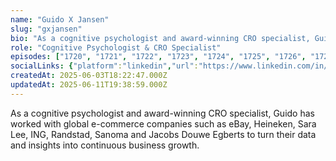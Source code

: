 ```yaml
---
name: "Guido X Jansen"
slug: "gxjansen"
bio: "As a cognitive psychologist and award-winning CRO specialist, Guido has worked with global e-commerce companies such as eBay, Heineken, Sara Lee, ING, Randstad, Sanoma and Jacobs Douwe Egberts to turn their data and insights into continuous business growth."
role: "Cognitive Psychologist & CRO Specialist"
episodes: ["1720", "1721", "1722", "1723", "1724", "1725", "1726", "1727", "1728", "1729", "1710", "1711", "1712", "1713", "1714", "1715", "1716", "1717", "1718", "1719", "1700", "1701", "1702", "1703", "1704"]
socialLinks: {"platform":"linkedin","url":"https://www.linkedin.com/in/gxjansen/"}
createdAt: 2025-06-03T18:22:47.000Z
updatedAt: 2025-06-11T19:38:59.000Z
---
```


As a cognitive psychologist and award-winning CRO specialist, Guido has worked with global e-commerce companies such as eBay, Heineken, Sara Lee, ING, Randstad, Sanoma and Jacobs Douwe Egberts to turn their data and insights into continuous business growth.